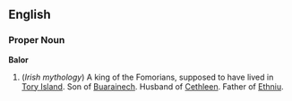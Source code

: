 ==English==

===Proper Noun===
{{Wikipedia}}
'''Balor'''

#(''Irish mythology'') A king of the Fomorians, supposed to have lived in [[Tory Island]].  Son of [[Buarainech]].  Husband of [[Cethleen]].  Father of [[Ethniu]].